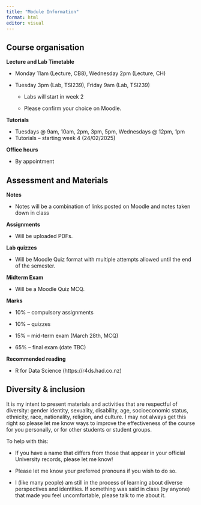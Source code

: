 ```yaml
---
title: "Module Information"
format: html
editor: visual
---
```


## Course organisation

**Lecture and Lab Timetable**

-   Monday 11am (Lecture, CB8), Wednesday 2pm (Lecture, CH)

-   Tuesday 3pm (Lab, TSI239), Friday 9am (Lab, TSI239)

    -   Labs will start in week 2

    -   Please confirm your choice on Moodle.

**Tutorials**

-   Tuesdays \@ 9am, 10am, 2pm, 3pm, 5pm,  Wednesdays \@ 12pm, 1pm
-   Tutorials -- starting week 4 (24/02/2025)

**Office hours**

-   By appointment

## Assessment and Materials

**Notes**

-   Notes will be a combination of links posted on Moodle and notes taken down in class


**Assignments**

-   Will be uploaded PDFs. 

**Lab quizzes**

-   Will be Moodle Quiz format with multiple attempts allowed until the end of the semester. 

**Midterm Exam**

- Will be a Moodle Quiz MCQ.


**Marks**

-   10% -- compulsory assignments

-   10% -- quizzes

-   15% -- mid-term exam (March 28th, MCQ)

-   65% -- final exam (date TBC)



**Recommended reading**

-   R for Data Science (https://r4ds.had.co.nz)

## Diversity & inclusion

It is my intent to present materials and activities that are respectful of diversity: gender identity, sexuality, disability, age, socioeconomic status, ethnicity, race, nationality, religion, and culture. I may not always get this right so please let me know ways to improve the effectiveness of the course for you personally, or for other students or student groups.

To help with this:

-   If you have a name that differs from those that appear in your official University records, please let me know!

-   Please let me know your preferred pronouns if you wish to do so.

-   I (like many people) am still in the process of learning about diverse perspectives and identities. If something was said in class (by anyone) that made you feel uncomfortable, please talk to me about it.
